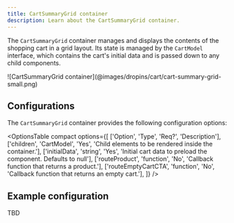 ```yaml
---
title: CartSummaryGrid container
description: Learn about the CartSummaryGrid container.
---
```



The `CartSummaryGrid` container manages and displays the contents of the shopping cart in a grid layout. Its state is managed by the `CartModel` interface, which contains the cart's initial data and is passed down to any child components.

<Diagram caption="CartSummaryGrid container">
  ![CartSummaryGrid container](@images/dropins/cart/cart-summary-grid-small.png)
</Diagram>

## Configurations

The `CartSummaryGrid` container provides the following configuration options:

<OptionsTable
  compact
  options={[
    ['Option', 'Type', 'Req?', 'Description'],
    ['children', 'CartModel', 'Yes', 'Child elements to be rendered inside the container.'],
    ['initialData', 'string', 'Yes', 'Initial cart data to preload the component. Defaults to null'],
    ['routeProduct', 'function', 'No', 'Callback function that returns a product.'],
    ['routeEmptyCartCTA', 'function', 'No', 'Callback function that returns an empty cart.'],
  ]}
/>

## Example configuration

TBD
